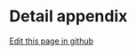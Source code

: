 # Detail appendix 
 [Edit this page in github](https://github.com/muhammadabdissalam/hello-nextra/blob/main/pages/appendix/detail-appendix.mdx)